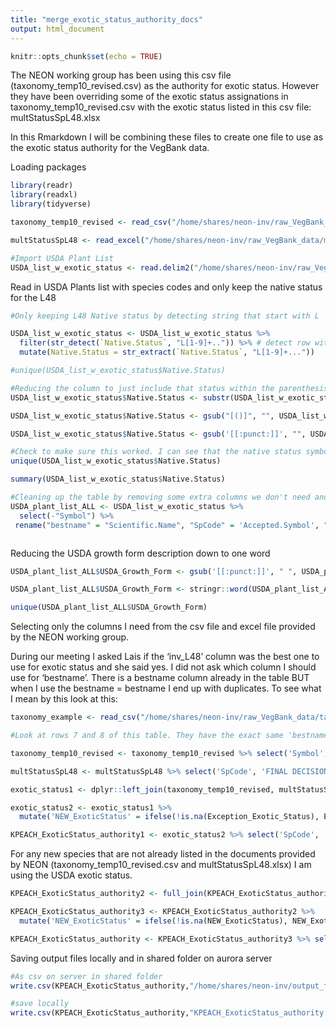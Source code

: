 ```yaml
---
title: "merge_exotic_status_authority_docs"
output: html_document
---
```


```r
knitr::opts_chunk$set(echo = TRUE)
```

The NEON working group has been using this csv file (taxonomy_temp10_revised.csv) as the authority for exotic status. However they have been overriding some of the exotic status assignations in taxonomy_temp10_revised.csv with the exotic status listed in this csv file: multStatusSpL48.xlsx

In this Rmarkdown I will be combining these files to create one file to use as the exotic status authority for the VegBank data. 

Loading packages

```r

library(readr)
library(readxl)
library(tidyverse)

```


```r

taxonomy_temp10_revised <- read_csv("/home/shares/neon-inv/raw_VegBank_data/taxonomy_temp10_revised.csv")

multStatusSpL48 <- read_excel("/home/shares/neon-inv/raw_VegBank_data/multStatusSpL48.xlsx")

#Import USDA Plant List 
USDA_list_w_exotic_status <- read.delim2("/home/shares/neon-inv/raw_VegBank_data/USDA_Plant_List_020821.txt",  sep = ",")


```

Read in USDA Plants list with species codes and only keep the native status for the L48

```r

#Only keeping L48 Native status by detecting string that start with L

USDA_list_w_exotic_status <- USDA_list_w_exotic_status %>%
  filter(str_detect(`Native.Status`, "L[1-9]+..")) %>% # detect row with site tag
  mutate(Native.Status = str_extract(`Native.Status`, "L[1-9]+..."))

#unique(USDA_list_w_exotic_status$Native.Status)

#Reducing the column to just include that status within the parenthesis ex. L48(N) = N
USDA_list_w_exotic_status$Native.Status <- substr(USDA_list_w_exotic_status$Native.Status, 5, 7)

USDA_list_w_exotic_status$Native.Status <- gsub("[()]", "", USDA_list_w_exotic_status$Native.Status)

USDA_list_w_exotic_status$Native.Status <- gsub('[[:punct:]]', "", USDA_list_w_exotic_status$Native.Status)

#Check to make sure this worked. I can see that the native status symbols that remain are "I", "N", "NI" and "W". I will have to ask the NEON team what they want to do about the 'Waif' status individuals if they are present. There are only 16 waifs and 19 NI's so its mostly I and N species. 
unique(USDA_list_w_exotic_status$Native.Status)

summary(USDA_list_w_exotic_status$Native.Status)

#Cleaning up the table by removing some extra columns we don't need and renaming others
USDA_plant_list_ALL <- USDA_list_w_exotic_status %>%
  select(-"Symbol") %>%
 rename("bestname" = "Scientific.Name", "SpCode" = 'Accepted.Symbol', "USDA_Exotic_Status" = "Native.Status", "USDA_Growth_Form" = "Growth.Habit", "USDA_Duration" = "Duration") 



```

Reducing the USDA growth form description down to one word

```r

USDA_plant_list_ALL$USDA_Growth_Form <- gsub('[[:punct:]]', " ", USDA_plant_list_ALL$USDA_Growth_Form)

USDA_plant_list_ALL$USDA_Growth_Form <- stringr::word(USDA_plant_list_ALL$USDA_Growth_Form, 1)

unique(USDA_plant_list_ALL$USDA_Growth_Form)

```

Selecting only the columns I need from the csv file and excel file provided by the NEON working group.

During our meeting I asked Lais if the 'inv_L48' column was the best one to use for exotic status and she said yes. I did not ask which column I should use for 'bestname'. There is a bestname column already in the table BUT when I use the bestname = bestname I end up with duplicates. To see what I mean by this look at this:

```r

taxonomy_example <- read_csv("/home/shares/neon-inv/raw_VegBank_data/taxonomy_temp10_revised.csv")

#Look at rows 7 and 8 of this table. They have the exact same 'bestname' but different 'Scientific.Name's and different SpCodes. It would make sense to me to use the bestname column because it already has the name of the column I need but when I do I end up with duplicates. 

```


```r

taxonomy_temp10_revised <- taxonomy_temp10_revised %>% select('Symbol', 'inv_L48', 'GrowthForm', 'Scientific.Name') %>% rename('SpCode' = 'Symbol', 'NEON_GrowthForm' = 'GrowthForm', 'bestname' = 'Scientific.Name')

multStatusSpL48 <- multStatusSpL48 %>% select('SpCode', 'FINAL DECISION (L48)') %>% rename('Exception_Exotic_Status' = 'FINAL DECISION (L48)')

exotic_status1 <- dplyr::left_join(taxonomy_temp10_revised, multStatusSpL48, by = 'SpCode')

exotic_status2 <- exotic_status1 %>%
  mutate('NEW_ExoticStatus' = ifelse(!is.na(Exception_Exotic_Status), Exception_Exotic_Status, inv_L48))

KPEACH_ExoticStatus_authority1 <- exotic_status2 %>% select('SpCode', 'NEW_ExoticStatus', 'NEON_GrowthForm', 'bestname')


```

For any new species that are not already listed in the documents provided by NEON (taxonomy_temp10_revised.csv and multStatusSpL48.xlsx) I am using the USDA exotic status.

```r

KPEACH_ExoticStatus_authority2 <- full_join(KPEACH_ExoticStatus_authority1, USDA_plant_list_ALL, by = 'bestname')

KPEACH_ExoticStatus_authority3 <- KPEACH_ExoticStatus_authority2 %>%
  mutate('NEW_ExoticStatus' = ifelse(!is.na(NEW_ExoticStatus), NEW_ExoticStatus, USDA_Exotic_Status))

KPEACH_ExoticStatus_authority <- KPEACH_ExoticStatus_authority3 %>% select(-'SpCode.y') %>% rename('SpCode' = 'SpCode.x')

```



Saving output files locally and in shared folder on aurora server
```r

#As csv on server in shared folder
write.csv(KPEACH_ExoticStatus_authority,"/home/shares/neon-inv/output_files/KPEACH_ExoticStatus_authority.csv", row.names = FALSE)

#save locally
write.csv(KPEACH_ExoticStatus_authority,"KPEACH_ExoticStatus_authority.csv", row.names = FALSE)

```

